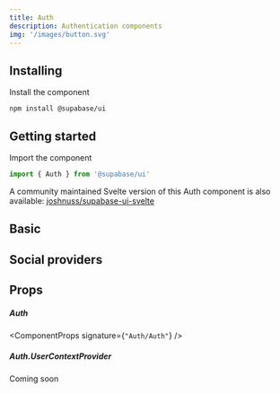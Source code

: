 ```yaml
---
title: Auth
description: Authentication components
img: '/images/button.svg'
---
```


## Installing

Install the component

```cli
npm install @supabase/ui
```

## Getting started

Import the component

```js
import { Auth } from '@supabase/ui'
```

A community maintained Svelte version of this Auth component is also available:
[joshnuss/supabase-ui-svelte](https://github.com/joshnuss/supabase-ui-svelte)

## Basic

<CodeSample sample="AuthBasic" v="0" />

## Social providers

<CodeSample sample="AuthSocialProviders" v="0" />

## Props

##### Auth

<ComponentProps signature={`"Auth/Auth"`} />

##### Auth.UserContextProvider

Coming soon
